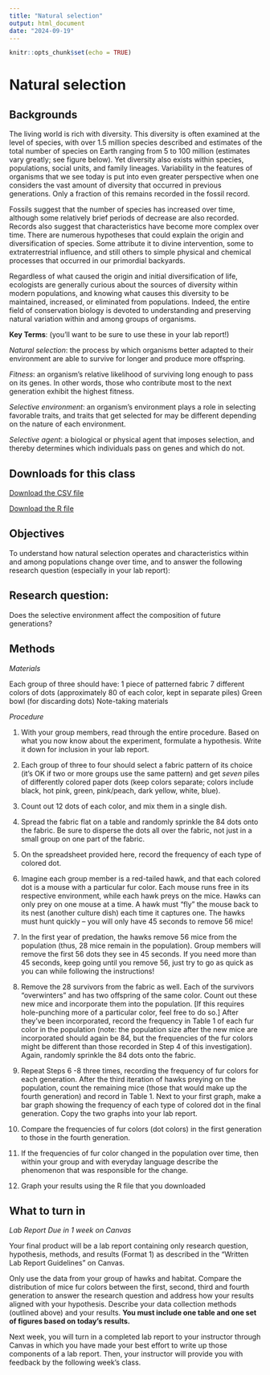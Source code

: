 ```yaml
---
title: "Natural selection"
output: html_document
date: "2024-09-19"
---
```


```r
knitr::opts_chunk$set(echo = TRUE)
```

# Natural selection

## Backgrounds

The living world is rich with diversity. This diversity is often examined at the level of species, with over 1.5 million species described and estimates of the total number of species on Earth ranging from 5 to 100 million (estimates vary greatly; see figure below). Yet diversity also exists within species, populations, social units, and family lineages. Variability in the features of organisms that we see today is put into even greater perspective when one considers the vast amount of diversity that occurred in previous generations. Only a fraction of this remains recorded in the fossil record. 

Fossils suggest that the number of species has increased over time, although some relatively brief periods of decrease are also recorded. Records also suggest that characteristics have become more complex over time. There are numerous hypotheses that could explain the origin and diversification of species. Some attribute it to divine intervention, some to extraterrestrial influence, and still others to simple physical and chemical processes that occurred in our primordial backyards. 

Regardless of what caused the origin and initial diversification of life, ecologists are generally curious about the sources of diversity within modern populations, and knowing what causes this diversity to be maintained, increased, or eliminated from populations. Indeed, the entire field of conservation biology is devoted to understanding and preserving natural variation within and among groups of organisms.

**Key Terms**: (you’ll want to be sure to use these in your lab report!)

*Natural selection*: the process by which organisms better adapted to their environment are able to survive for longer and produce more offspring.

*Fitness*: an organism’s relative likelihood of surviving long enough to pass on its genes. In other words, those who contribute most to the next generation exhibit the highest fitness.

*Selective environment*: an organism’s environment plays a role in selecting favorable traits, and traits that get selected for may be different depending on the nature of each environment.

*Selective agent*: a biological or physical agent that imposes selection, and thereby determines which individuals pass on genes and which do not.

## Downloads for this class

[Download the CSV file](https://drive.google.com/uc?export=download&id=167MbTJaHF4mL-8-50HvojooEPhtaO4mi)

[Download the R file](https://drive.google.com/uc?export=download&id=1Iokx1NopcYemVqavTaGVGrocOmM06q8E)

## Objectives

To understand how natural selection operates and characteristics within and among populations change over time, and to answer the following research question (especially in your lab report):

## Research question: 
Does the selective environment affect the composition of future generations? 

## Methods

*Materials*

Each group of three should have: 
1 piece of patterned fabric
7 different colors of dots (approximately 80 of each color, kept in separate piles)
Green bowl (for discarding dots)
Note-taking materials

*Procedure*

1.	With your group members, read through the entire procedure. Based on what you now know about the experiment, formulate a hypothesis. Write it down for inclusion in your lab report. 

2.	Each group of three to four should select a fabric pattern of its choice (it’s OK if two or more groups use the same pattern) and get *seven* piles of differently colored paper dots (keep colors separate; colors include black, hot pink, green, pink/peach, dark yellow, white, blue). 

3.	Count out 12 dots of each color, and mix them in a single dish.

4.	Spread the fabric flat on a table and randomly sprinkle the 84 dots onto the fabric. Be sure to disperse the dots all over the fabric, not just in a small group on one part of the fabric. 

5. On the spreadsheet provided here, record the frequency of each type of colored dot. 

6.	Imagine each group member is a red-tailed hawk, and that each colored dot is a mouse with a particular fur color. Each mouse runs free in its respective environment, while each hawk preys on the mice. Hawks can only prey on one mouse at a time. A hawk must “fly” the mouse back to its nest (another culture dish) each time it captures one. The hawks must hunt quickly – you will only have 45 seconds to remove 56 mice!

7.	In the first year of predation, the hawks remove 56 mice from the population (thus, 28 mice remain in the population).  Group members will remove the first 56 dots they see  in 45 seconds. If you need more than 45 seconds, keep going until you remove 56, just try to go as quick as you can while following the instructions!

8.	Remove the 28 survivors from the fabric as well. Each of the survivors “overwinters” and has two offspring of the same color. Count out these new mice and incorporate them into the population. [If this requires hole-punching more of a particular color, feel free to do so.] After they’ve been incorporated, record the frequency in Table 1 of each fur color in the population (note: the population size after the new mice are incorporated should again be 84, but the frequencies of the fur colors might be different than those recorded in Step 4 of this investigation). Again, randomly sprinkle the 84 dots onto the fabric.

9.	Repeat Steps 6 -8 three times, recording the frequency of fur colors for each generation. After the third iteration of hawks preying on the population, count the remaining mice (those that would make up the fourth generation) and record in Table 1. Next to your first graph, make a bar graph showing the frequency of each type of colored dot in the final generation. Copy the two graphs into your lab report. 

10.	Compare the frequencies of fur colors (dot colors) in the first generation to those in the fourth generation. 

11.	If the frequencies of fur color changed in the population over time, then within your group and with everyday language describe the phenomenon that was responsible for the change. 

12. Graph your results using the R file that you downloaded 

## What to turn in

*Lab Report Due in 1 week on Canvas*

Your final product will be a lab report containing only research question, hypothesis, methods, and results (Format 1) as described in the “Written Lab Report Guidelines” on Canvas. 

Only use the data from your group of hawks and habitat. Compare the distribution of mice fur colors between the first, second, third and fourth generation to answer the research question and address how your results aligned with your hypothesis. Describe your data collection methods (outlined above) and your results. **You must include one table and one set of figures based on today’s results.**

Next week, you will turn in a completed lab report to your instructor through Canvas in which you have made your best effort to write up those components of a lab report. Then, your instructor will provide you with feedback by the following week’s class. 


